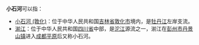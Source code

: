 '''小石河'''可以指：
*[[小石河_(敦化)|小石河 (敦化)]]：位于中华人民共和国[[吉林省|吉林省]][[敦化市|敦化市]]境内，是[[牡丹江|牡丹江]]左岸支流。
*[[湔江_(沱江西源)|湔江]]：位于中华人民共和国[[四川省|四川省]]中部，是[[沱江|沱江]]源流之一，湔江在[[彭州市|彭州市]][[丹景山镇|丹景山镇]]进入[[成都平原|成都平原]]后又称小石河。


{{disambig|X|Cat=三字中国地名消歧义}}